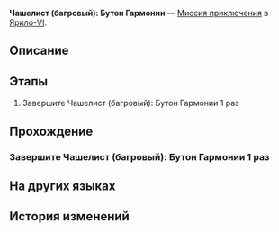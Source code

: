 {{Дополнить|Диалоги.}}
{{Миссия Инфобокс
|id              = 4010124
|Название        = 
|Изображение     = Миссия Освоения Чашелист (багровый) Бутон Гармонии.png
|Тип             = Миссия приключения
|События         = 
|Глава           = 
|Условия         = Завершена [[Миссия приключения]] ''[[Чашелист (багровый): Бутон Гармонии]]''
|Персонажи       = Первопроходец
|СтартЛокация    = Поселение роботов
|Мир             = Ярило-VI
|Локации         = Поселение роботов
|Предыдущая      = 
|Следующая       = 
|Награды         = Разрежённый эфир*3; Кредиты*2 000
}}
'''Чашелист (багровый): Бутон Гармонии''' — [[Миссия приключения]] в [[Ярило-VI]].

==Описание==
{{Описание|<!--официальное описание из Перекрёстка судеб-->}}

==Этапы==
# Завершите Чашелист (багровый): Бутон Гармонии 1 раз

==Прохождение==
{{Дополнить}}

===Завершите Чашелист (багровый): Бутон Гармонии 1 раз===
{{Описание миссии|локация=Поселение роботов|Завершите Чашелист (багровый): Бутон Гармонии и получите награду}}
{{Диалог Начало}}
{{Диалог Конец}}

==На других языках==
{{На других языках
|en   = Calyx (Crimson): Bud of Harmony
|zhs  = 「拟造花萼（赤）&nbsp;•&nbsp;同谐之蕾」
|zht  = 「擬造花萼（赤）•同諧之蕾」
|ja   = 「疑似花萼（赤）・調和の蕾」
|ko   = 「모조 꽃받침(적) • 화합의 봉오리」
|es   = Cáliz (carmesí): Flor de la Armonía
|fr   = Calice pourpre : Bourgeon de l'Harmonie
|ru   = Чашелист (багровый): Бутон Гармонии
|th   = Calyx (Crimson): ช่อแห่งการประสาน
|vi   = "Đài Hoa Nhân Tạo (Đỏ) - Nụ Hoa Hòa Hợp"
|de   = Blütenkelch (Karminrot): Knospe der Harmonie
|id   = "Calyx (Crimson): Bud of Harmony"
|pt   = Cálice (Rubro): Botão da Harmonia
}}

==История изменений==
{{История изменений|2.7}}
